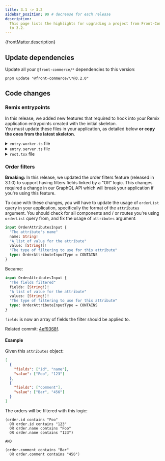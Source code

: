 ```yaml
---
title: 3.1 -> 3.2
sidebar_position: 99 # decrease for each release
description:
  This page lists the highlights for upgrading a project from Front-Commerce 3.1
  to 3.2.
---
```


<p>{frontMatter.description}</p>

## Update dependencies

Update all your `@front-commerce/*` dependencies to this version:

```shell
pnpm update "@front-commerce/\*@3.2.0"
```

## Code changes

### Remix entrypoints

In this release, we added new features that required to hook into your Remix
application entrypoints created with the initial skeleton.<br /> You must update
these files in your application, as detailed below **or copy the ones from the
latest skeleton**.

<details>
  <summary><code>entry.worker.ts</code> file</summary>

```diff
diff --git a/app/entry.worker.ts b/app/entry.worker.ts
index 84d71494..62c36c4c 100644
--- a/app/entry.worker.ts
+++ b/app/entry.worker.ts
@@ -1,4 +1,6 @@
 /// <reference lib="WebWorker" />
+import type { WorkerDataFunctionArgs } from '@remix-pwa/sw'
+import { synchronizeStorefrontContentFromResponse } from 'theme/modules/StorefrontContent/serviceWorker'

 export type {}
 declare let self: ServiceWorkerGlobalScope
@@ -10,3 +12,14 @@ self.addEventListener('install', (event: ExtendableEvent) => {
 self.addEventListener('activate', (event: ExtendableEvent) => {
     event.waitUntil(self.clients.claim())
 })
+
+export const defaultFetchHandler = async ({ request }: WorkerDataFunctionArgs) => {
+    const response = await fetch(request)
+    if (!response.ok) {
+        return response
+    }
+
+    synchronizeStorefrontContentFromResponse(response, self.clients)
+
+    return response
+}
diff --git a/app/theme/layouts/GenericLayout.jsx b/app/theme/layouts/GenericLayout.jsx
index 398d02c2..9825d487 100644
```

</details>
<details>
  <summary><code>entry.server.ts</code> file</summary>

```diff
diff --git a/app/entry.server.tsx b/app/entry.server.tsx
index bdb7e77a..4ece0e63 100644
--- a/app/entry.server.tsx
+++ b/app/entry.server.tsx
@@ -5,7 +5,7 @@
  */

 import { PassThrough } from 'node:stream'
-import type { EntryContext } from '@remix-run/node'
+import type { AppLoadContext, DataFunctionArgs, EntryContext } from '@remix-run/node'
 import { RemixServer } from '@remix-run/react'
 import isbot from 'isbot'
 import { renderToPipeableStream } from 'react-dom/server'
@@ -13,6 +13,7 @@ import { FrontCommerceServer } from '@front-commerce/remix/react'
 import prepareV2ServerRenderedApp from '@front-commerce/compat/apollo/prepareV2ServerRenderedApp'
 import { loadTranslationMessages } from '@front-commerce/core'
 import appManifest from '~/manifest'
+import { transformBrowserResponse, transformDataResponse, transformBotResponse } from '@front-commerce/remix'

 const ABORT_DELAY = 5_000

@@ -20,14 +21,15 @@ export default async function handleRequest(
     request: Request,
     responseStatusCode: number,
     responseHeaders: Headers,
-    remixContext: EntryContext
+    remixContext: EntryContext,
+    loadContext: AppLoadContext
 ) {
     const shop = remixContext.staticHandlerContext.loaderData.root.shop
     const messages = await loadTranslationMessages(shop.locale)

     return isbot(request.headers.get('user-agent'))
-        ? handleBotRequest(request, responseStatusCode, responseHeaders, remixContext, messages)
-        : handleBrowserRequest(request, responseStatusCode, responseHeaders, remixContext, messages)
+        ? handleBotRequest(request, responseStatusCode, responseHeaders, remixContext, loadContext, messages)
+        : handleBrowserRequest(request, responseStatusCode, responseHeaders, remixContext, loadContext, messages)
 }

 function handleBotRequest(
@@ -35,6 +37,7 @@ function handleBotRequest(
     responseStatusCode: number,
     responseHeaders: Headers,
     remixContext: EntryContext,
+    loadContext: AppLoadContext,
     messages: Record<string, string>
 ) {
     return new Promise(async (resolve, reject) => {
@@ -52,12 +55,12 @@ function handleBotRequest(

                     responseHeaders.set('Content-Type', 'text/html')

-                    resolve(
-                        new Response(body, {
-                            headers: responseHeaders,
-                            status: responseStatusCode,
-                        })
-                    )
+                    const response = new Response(body, {
+                        headers: responseHeaders,
+                        status: responseStatusCode,
+                    })
+                    transformBotResponse(response, loadContext.frontCommerce)
+                    resolve(response)

                     pipe(body)
                 },
@@ -80,6 +83,7 @@ function handleBrowserRequest(
     responseStatusCode: number,
     responseHeaders: Headers,
     remixContext: EntryContext,
+    loadContext: AppLoadContext,
     messages: Record<string, string>
 ) {
     return new Promise(async (resolve, reject) => {
@@ -97,12 +101,12 @@ function handleBrowserRequest(

                     responseHeaders.set('Content-Type', 'text/html')

-                    resolve(
-                        new Response(body, {
-                            headers: responseHeaders,
-                            status: responseStatusCode,
-                        })
-                    )
+                    const response = new Response(body, {
+                        headers: responseHeaders,
+                        status: responseStatusCode,
+                    })
+                    transformBrowserResponse(response, loadContext.frontCommerce)
+                    resolve(response)

                     pipe(body)
                 },
@@ -119,3 +123,8 @@ function handleBrowserRequest(
         setTimeout(abort, ABORT_DELAY)
     })
 }
+
+export function handleDataRequest(response: Response, { context }: DataFunctionArgs) {
+    transformDataResponse(response, context.frontCommerce)
+    return response
+}
```

</details>
<details>
  <summary><code>root.tsx</code> file</summary>

```diff
diff --git a/skeleton/app/root.tsx b/skeleton/app/root.tsx
index 71936d5a1..a28dcf87e 100644
--- a/skeleton/app/root.tsx
+++ b/skeleton/app/root.tsx
@@ -1,7 +1,7 @@
 import { CompatScripts } from "@front-commerce/compat/CompatProvider";
 import { FrontCommerceApp } from "@front-commerce/remix";
 import { generateMetas, json } from "@front-commerce/remix/node";
-import { useLoaderData } from "@front-commerce/remix/react";
+import { FrontCommerceScripts } from "@front-commerce/remix/react";
 import { cssBundleHref } from "@remix-run/css-bundle";
 import type {
   LinksFunction,
@@ -73,8 +73,6 @@ export const meta: MetaFunction = (args) => {
 };

 export default function App() {
-  const { process } = useLoaderData<typeof loader>();
-
   useSWEffect();

   const navigation = useNavigation();
@@ -93,11 +91,7 @@ export default function App() {
         <ScrollRestoration />
         <Scripts />
         <LiveReload />
-        <script
-          dangerouslySetInnerHTML={{
-            __html: `window.process = ${JSON.stringify(process)}`,
-          }}
-        />
+        <FrontCommerceScripts />
         <CompatScripts />
       </body>
     </html>
```

</details>

### Order filters

**Breaking:** In this release, we updated the order filters feature (released in
3.1.0) to support having filters fields linked by a "OR" logic. This changes
required a change in our GraphQL API which will break your application if you're
using this feature.

To cope with these changes, you will have to update the usage of `orderList`
query in your application, specifically the format of the `attributes` argument.
You should check for all components and / or routes you're using `orderList`
query from, and fix the usage of `attributes` argument:

```graphql
input OrderAttributesInput {
  "The attribute's name"
  name: String!
  "A list of value for the attribute"
  value: [String!]!
  "The type of filtering to use for this attribute"
  type: OrderAttributeInputType = CONTAINS
}
```

Became:

```graphql
input OrderAttributesInput {
  "The fields filtered"
  fields: [String!]!
  "A list of value for the attribute"
  values: [String!]!
  "The type of filtering to use for this attribute"
  type: OrderAttributeInputType = CONTAINS
}
```

`fields` is now an array of fields the filter should be applied to.

Related commit:
[4ef9368f](https://gitlab.blackswift.cloud/front-commerce/front-commerce/-/commit/4ef9368fcaab568c4a2053cc1b3dec69c69e20e6).

#### Example

Given this `attributes` object:

```json
[
  {
    "fields": ["id", "name"],
    "value": ["Foo", "123"]
  },
  {
    "fields": ["comment"],
    "value": ["Bar", "456"]
  }
]
```

The orders will be filtered with this logic:

```
(order.id contains "Foo"
  OR order.id contains "123"
  OR order.name contains "Foo"
  OR order.name contains "123")

AND

(order.comment contains "Bar"
  OR order.comment contains "456")
```
